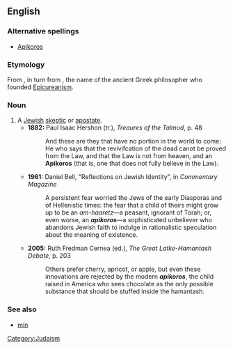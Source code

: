 ==English==
{{rfv}}
===Alternative spellings===
*[[Apikoros]]
===Etymology===
From {{He.}} {{term|אפיקורס|אֶפִּיקוֹרוֹס|heretic|tr='eppiqóros|sc=Hebr}}, in turn from {{AGr.}} {{term|᾽Επίκουρος||[[Epicurus]]|tr=Epíkouros|sc=polytonic}}, the name of the ancient Greek philosopher who founded [[Epicureanism]].

===Noun===
{{en-noun|pl=apikorsim}}

# A [[Jewish]] [[skeptic]] or [[apostate]].
#*'''1882:''' Paul Isaac Hershon (tr.), ''Treaures of the Talmud'', p. 48
#*:And these are they that have no portion in the world to come: He who says that the revivifcation of the dead canot be proved from the Law, and that the Law is not from heaven, and an '''Apikoros''' (that is, one that does not fully believe in the Law).
#*'''1961:''' Daniel Bell, "Reflections on Jewish Identity", in ''Commentary Magazine''
#*:A persistent fear worried the Jews of the early Diasporas and of Hellenistic times: the fear that a child of theirs might grow up to be an ''am-haaretz''—a peasant, ignorant of Torah; or, even worse, an '''''apikoros'''''—a sophisticated unbeliever who abandons Jewish faith to indulge in rationalistic speculation about the meaning of existence.
#*'''2005:''' Ruth Fredman Cernea (ed.), ''The Great Latke-Hamantash Debate'', p. 203
#*:Others prefer cherry, apricot, or apple, but even these innovations are rejected by the modern '''''apikoros''''', the child raised in America who sees chocolate as the only possible substance that should be stuffed inside the hamantash.
===See also===
*[[min]]
[[Category:Judaism]]